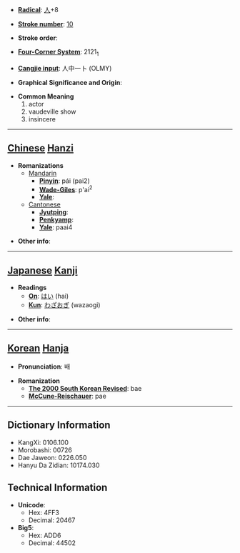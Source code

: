 * '''[[Wiktionary:Chinese radical index| Radical]]''': [[Wiktionary:Chinese radical index 人|人]]+8

* '''[[Wiktionary:Chinese total strokes index|Stroke number]]''': [[Wiktionary:Chinese total strokes index 10|10]]

* '''Stroke order''': 

* '''[[Wiktionary:Chinese four corner index|Four-Corner System]]''': 2121<sub>1</sub>

* '''[[Wiktionary:Chinese Cangjie index|Cangjie input]]''': 人中一卜 (OLMY)

* '''Graphical Significance and Origin''': 

* '''Common Meaning'''
*#actor
*# vaudeville show
*# insincere


----

== [[Chinese]] [[Hanzi]] ==

* '''Romanizations'''
** [[Mandarin]]
*** '''[[Pinyin]]''': pái (pai2)
*** '''[[Wade-Giles]]''': p'ai<sup>2</sup>
*** '''[[Yale]]''': 
**[[Cantonese]]
***'''[[Jyutping]]''':
***'''[[Penkyamp]]''': 
***'''[[Yale]]''': paai4

* '''Other info''': 

----

== [[Japanese]] [[Kanji]] ==

* '''Readings'''
** '''[[On]]''': [[はい]] (hai)
** '''[[Kun]]''': [[わざおぎ]] (wazaogi)

* '''Other info''':  

----

== [[Korean]] [[Hanja]] ==

* '''Pronunciation''': 배

* '''Romanization'''
** '''[[The 2000 South Korean Revised Romanization|The 2000 South Korean Revised]]''': bae
** '''[[McCune-Reischauer]]''': pae

----

== Dictionary Information ==

* KangXi: 0106.100
* Morobashi: 00726
* Dae Jaweon: 0226.050
* Hanyu Da Zidian: 10174.030

== Technical Information ==

* '''Unicode''':
** Hex: 4FF3
** Decimal: 20467
* '''Big5''':
** Hex: ADD6
** Decimal: 44502